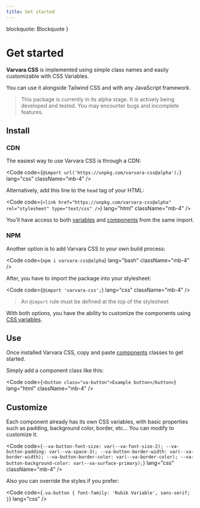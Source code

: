 ```yaml
---
title: Get started
---
```


  blockquote: Blockquote
}


# Get started

**Varvara CSS** is implemented using simple class names and easily customizable with CSS Variables.

You can use it alongside Tailwind CSS and with any JavaScript framework.

> This package is currently in its alpha stage. It is actively being developed and tested. You may encounter bugs and incomplete features.

## Install

### CDN

The easiest way to use Varvara CSS is through a CDN:

<Code
  code={`@import url('https://unpkg.com/varvara-css@alpha');`}
  lang="css"
  className="mb-4"
/>

Alternatively, add this line to the `head` tag of your HTML:

<Code
  code={`<link
  href="https://unpkg.com/varvara-css@alpha"
  rel="stylesheet"
  type="text/css"
/>`}
  lang="html"
  className="mb-4"
/>

You'll have access to both [variables](/variables) and [components](/components) from the same import.

### NPM

Another option is to add Varvara CSS to your own build process:

<Code code={`npm i varvara-css@alpha`} lang="bash" className="mb-4" />

After, you have to import the package into your stylesheet:

<Code code={`@import 'varvara-css';`} lang="css" className="mb-4" />

> An `@import` rule must be defined at the top of the stylesheet

With both options, you have the ability to customize the components using [CSS variables](/variables).

## Use

Once installed Varvara CSS, copy and paste [components](/components) classes to get started.

Simply add a component class like this:

<Code
  code={`<button class="va-button">Example button</button>`}
  lang="html"
  className="mb-4"
/>

## Customize

Each component already has its own CSS variables, with basic properties such as padding, background color, border, etc... You can modify to customize it.

<Code
  code={`--va-button-font-size: var(--va-font-size-2);
--va-button-padding: var(--va-space-3);
--va-button-border-width: var(--va-border-width);
--va-button-border-color: var(--va-border-color);
--va-button-background-color: var(--va-surface-primary);`}
  lang="css"
  className="mb-4"
/>

Also you can override the styles if you prefer:

<Code
  code={`.va-button {
  font-family: 'Rubik Variable', sans-serif;
}`}
  lang="css"
/>
